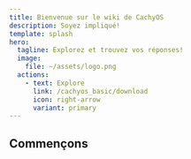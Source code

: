 ```yaml
---
title: Bienvenue sur le wiki de CachyOS
description: Soyez impliqué!
template: splash
hero:
  tagline: Explorez et trouvez vos réponses!
  image:
    file: ~/assets/logo.png
  actions:
    - text: Explore
      link: /cachyos_basic/download
      icon: right-arrow
      variant: primary
---
```



## Commençons

<CardGrid>
  <LinkCard title="Comment CachyOS améliore les performances" href="/cachyos_basic/why_cachyos"
   description="Admirez les changements que nous avons apportés afind d’améliorer les performances">
  </LinkCard>
  <LinkCard title="Guide d'installation" href="/installation/installation_prepare" description="Apprenez comment installer CachyOS en utilisant notre outil graphique ou en ligne de commander. Connexion internet requise.">
  </LinkCard>
</CardGrid>
